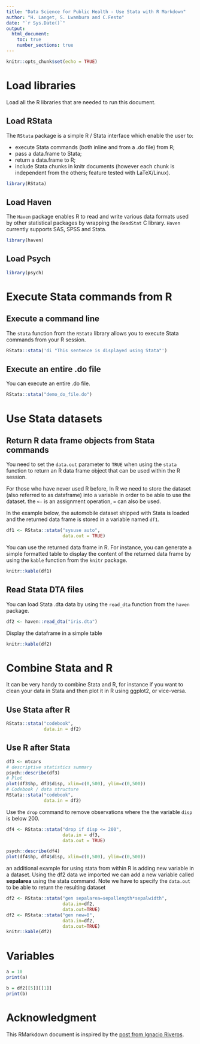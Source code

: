 ```yaml
---
title: "Data Science for Public Health - Use Stata with R Markdown"
author: "H. Langet, S. Lwambura and C.Festo"
date: "`r Sys.Date()`"
output:
  html_document:
    toc: true
    number_sections: true
---
```


```r
knitr::opts_chunk$set(echo = TRUE)
```

# Load libraries

Load all the R libraries that are needed to run this document.

## Load RStata

The `RStata` package is a simple R / Stata interface which enable the user to:

* execute Stata commands (both inline and from a .do file) from R;
* pass a data.frame to Stata;
* return a data.frame to R;
* include Stata chunks in knitr documents (however each chunk is independent from the others; feature tested with LaTeX/Linux).

```r
library(RStata)
```

## Load Haven

The `Haven` package enables R to read and write various data formats used by other statistical packages by wrapping the `ReadStat` C library. `Haven` currently supports SAS, SPSS and Stata.

```r
library(haven)
```

## Load Psych

```r
library(psych)
```

# Execute Stata commands from R

## Execute a command line

The `stata` function from the `RStata` library allows you to execute Stata commands from your R session.

```r
RStata::stata('di "This sentence is displayed using Stata"')
```

## Execute an entire .do file

You can execute an entire .do file.

```r
RStata::stata("demo_do_file.do")
```

# Use Stata datasets

## Return R data frame objects from Stata commands

You need to set the `data.out` parameter to `TRUE` when using the `stata` function to return an R data frame object that can be used within the R session.

For those who have never used R before, In R we need to store the dataset (also referred to as dataframe) into a variable in order to be able to use the dataset. the `<-` is an assignment operation, `=` can also be used.

In the example below, the automobile dataset shipped with Stata is loaded and the returned data frame is stored in a variable named `df1`. 

```r
df1 <- RStata::stata("sysuse auto",
                     data.out = TRUE)
```

You can use the returned data frame in R. For instance, you can generate a simple formatted table to display the content of the returned data frame by using the `kable` function from the `knitr` package.

```r
knitr::kable(df1)
```

## Read Stata DTA files

You can load Stata .dta data by using the `read_dta` function from the `haven` package.

```r
df2 <- haven::read_dta("iris.dta")
```

Display the dataframe in a simple table

```r
knitr::kable(df2)
```
# Combine Stata and R

It can be very handy to combine Stata and R, for instance if you want to clean your data in Stata and then plot it in R using ggplot2, or vice-versa.

## Use Stata after R

```r
RStata::stata("codebook",
              data.in = df2)
```

## Use R after Stata

```r
df3 <- mtcars
# descriptive statistics summary
psych::describe(df3)
# Plot
plot(df3$hp, df3$disp, xlim=c(0,500), ylim=c(0,500))
# Codebook / data structure
RStata::stata("codebook",
              data.in = df2)
```
Use the `drop` command to remove observations where the the variable `disp` is below 200.

```r
df4 <- RStata::stata("drop if disp <= 200",
                     data.in = df3,
                     data.out = TRUE)
```

```r
psych::describe(df4)
plot(df4$hp, df4$disp, xlim=c(0,500), ylim=c(0,500))
```

an additional example for using stata from within R is adding new variable in a dataset. Using the df2 data we imported we can add a new variable called **sepalarea** using the stata command. 
Note we have to specify the `data.out` to be able to return the resulting dataset

```r
df2 <- RStata::stata("gen sepalarea=sepallength*sepalwidth",
                     data.in=df2,
                     data.out=TRUE)
df2 <- RStata::stata("gen new=0",
                     data.in=df2,
                     data.out=TRUE)
knitr::kable(df2)
```
# Variables

```r
a = 10
print(a)

b = df2[[5]][[1]]
print(b)
```

# Acknowledgment

This RMarkdown document is inspired by the [post from Ignacio Riveros](https://ignacioriveros1.github.io/r/2020/03/22/r_and_stata.html).
